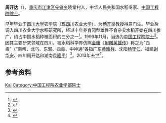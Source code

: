 '''周开达'''（{{bd|1933年||2013年|7月20日|catIdx=Zhou}}），[[重庆市|重庆市]][[江津区|江津区]][[先锋乡|先锋乡]]晓堂村人，中华人民共和国水稻专家、[[中国工程院院士|中国工程院院士]]。

早年毕业于[[四川大学农学院|四川大学农学院]]（现[[四川农业大学|四川农业大学]]），为[[杨开渠|杨开渠]]教授得意门生。毕业后调入四川农业大学水稻研究所，经过十年养育冈型雄性不育杂交水稻开始在四川推广，约占中国水稻种植面积的三分之一<ref>{{cite news|title=中国工程院院士周开达去世 是他让重庆种上杂交稻|url=http://cq.cqnews.net/sz/2013-07/25/content_27090028.htm|accessdate=2014-02-20|newspaper=华龙网—重庆日报}}{{dead link|date=2017年12月 |bot=InternetArchiveBot |fix-attempted=yes }}</ref>。1999年11月，当选为[[中国工程院院士|中国工程院院士]]<ref>{{Cite book|title=中国科技统计年鉴 2016|last=国家统计局社会科技和文化产业统计司，科学技术部创新发展司编|location=北京|publisher=[[中国统计出版社|中国统计出版社]]|year=2016.11|isbn=978-7-5037-8032-5|pages=24-26}}</ref>。因其主要研究领域在四川，被水稻科学界仿照[[金庸|金庸]]《[[射雕英雄传|射雕英雄传]]》称之为“西毒”（“南帝、北丐、东邪、西毒、中神通”各指广东[[黄耀祥|黄耀祥]]、沈阳[[杨守仁|杨守仁]]、福建[[谢华安|谢华安]]、四川周开达和湖南[[袁隆平|袁隆平]]）<ref>{{cite news|title=著名水稻育种专家周开达院士逝世|url=http://news.sciencenet.cn/htmlnews/2013/7/280179.shtm|accessdate=2014-02-20|newspaper=科学网|archive-date=2019-06-10|archive-url=https://web.archive.org/web/20190610104059/http://news.sciencenet.cn/htmlnews/2013/7/280179.shtm|dead-url=no}}</ref>。2013年去世<ref>{{cite news|title=习近平胡锦涛李克强温家宝等哀悼周开达院士|url=http://www.chinanews.com/gn/2013/07-24/5077312.shtml|accessdate=2014-02-20|newspaper=中国新闻网|archive-date=2019-06-07|archive-url=https://web.archive.org/web/20190607003912/http://www.chinanews.com/gn/2013/07-24/5077312.shtml|dead-url=no}}</ref>。

== 参考资料 ==
{{reflist}}

{{中国科学家小作品}}
{{中国工程院农业学部院士}}

{{Authority control}}
{{DEFAULTSORT:Zhou周}}
[[Category:周姓|Kai]]
[[Category:中国工程院农业学部院士|Category:中国工程院农业学部院士]]